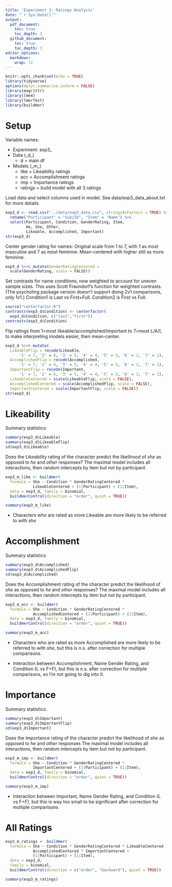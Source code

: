 ```yaml
---
title: 'Experiment 3: Ratings Analysis'
date: "`r Sys.Date()`"
output: 
  pdf_document:
    toc: true
    toc_depth: 3
  github_document:
    toc: true
    toc_depth: 3
editor_options: 
  markdown: 
    wrap: 72
---
```


```r
knitr::opts_chunk$set(echo = TRUE)
library(tidyverse)
options(dplyr.summarise.inform = FALSE)
library(magrittr)
library(lme4)
library(lmerTest)
library(buildmer)
```

# Setup

Variable names:

-   Experiment: exp3\_
-   Data (\_d\_)
    -   d = main df
-   Models (\_m\_)
    -   like = Likeability ratings
    -   acc = Accomplishment ratings
    -   imp = Importance ratings
    -   ratings = build model with all 3 ratings

Load data and select columns used in model. See data/exp3_data_about.txt
for more details.

```r
exp3_d <- read.csv("../data/exp3_data.csv", stringsAsFactors = TRUE) %>%
  rename("Participant" = "SubjID", "Item" = "Name") %>%
  select(Participant, Condition, GenderRating, Item, 
         He, She, Other,
         Likeable, Accomplished, Important)
str(exp3_d)
```

Center gender rating for names: Original scale from 1 to 7, with 1 as
most masculine and 7 as most feminine. Mean-centered with higher still
as more feminine.

```r
exp3_d %<>% mutate(GenderRatingCentered =
  scale(GenderRating, scale = FALSE))
```

Set contrasts for name conditions, now weighted to account for uneven
sample sizes. This uses Scott Fraundorf's function for weighted
contrasts. (The psycholing package version doesn't support doing 2v1
comparisons, only 1v1.) Condition1 is Last vs First+Full. Condition2 is
First vs Full.

```r
source("centerfactor.R")
contrasts(exp3_d$Condition) <- centerfactor(
  exp3_d$Condition, c("last","first"))
contrasts(exp3_d$Condition)
```

Flip ratings from 1=most likeable/accomplished/important to 7=most
L/A/I, to make interpreting models easier, then mean-center.

```r
exp3_d %<>% mutate(
  LikeableFlip = recode(Likeable, 
      '1' = 7, '2' = 6, '3' = 5, '4' = 4, '5' = 3, '6' = 2, '7' = 1),
  AccomplishedFlip = recode(Accomplished,
      '1' = 7, '2' = 6, '3' = 5, '4' = 4, '5' = 3, '6' = 2, '7' = 1),
  ImportantFlip = recode(Important,
      '1' = 7, '2' = 6, '3' = 5, '4' = 4, '5' = 3, '6' = 2, '7' = 1),
  LikeableCentered = scale(LikeableFlip, scale = FALSE),
  AccomplishedCentered = scale(AccomplishedFlip, scale = FALSE),
  ImportantCentered = scale(ImportantFlip, scale = FALSE))
str(exp3_d)
```

# Likeability

Summary statistics:

```r
summary(exp3_d$Likeable)
summary(exp3_d$LikeableFlip)
sd(exp3_d$Likeable)
```

Does the Likeability rating of the character predict the likelihood of
*she* as opposed to *he* and *other* responses? The maximal model
includes all interactions, then random intercepts by item but not by
participant.

```r
exp3_m_like <- buildmer(
  formula = She ~ Condition * GenderRatingCentered * 
            LikeableCentered + (1|Participant) + (1|Item),
  data = exp3_d, family = binomial, 
  buildmerControl(direction = "order", quiet = TRUE))

summary(exp3_m_like)
```

-   Characters who are rated as more Likeable are more likely to be
    referred to with *she*

# Accomplishment

Summary statistics:

```r
summary(exp3_d$Accomplished)
summary(exp3_d$AccomplishedFlip)
sd(exp3_d$Accomplished)
```

Does the Accomplishment rating of the character predict the likelihood
of *she* as opposed to *he* and *other* responses? The maximal model
includes all interactions, then random intercepts by item but not by
participant.

```r
exp3_m_acc <- buildmer(
  formula = She ~ Condition * GenderRatingCentered * 
            AccomplishedCentered + (1|Participant) + (1|Item),
  data = exp3_d, family = binomial, 
  buildmerControl(direction = "order", quiet = TRUE))

summary(exp3_m_acc)
```

-   Characters who are rated as more Accomplished are more likely to be
    referred to with *she*, but this is n.s. after correction for
    multiple comparisons.

-   Interaction between Accomplishment, Name Gender Rating, and
    Condition (L vs F+F), but this is n.s. after correction for multiple
    comparisons, so I'm not going to dig into it.

# Importance

Summary statistics:

```r
summary(exp3_d$Important)
summary(exp3_d$ImportantFlip)
sd(exp3_d$Important)
```

Does the Importance rating of the character predict the likelihood of
*she* as opposed to *he* and *other* responses The maximal model
includes all interactions, then random intercepts by item but not by
participant.

```r
exp3_m_imp <- buildmer(
  formula = She ~ Condition * GenderRatingCentered * 
            ImportantCentered + (1|Participant) + (1|Item),
  data = exp3_d, family = binomial, 
  buildmerControl(direction = "order", quiet = TRUE))

summary(exp3_m_imp)
```

-   Interaction between Important, Name Gender Rating, and Condition (L
    vs F+F), but this is way too small to be significant after
    correction for multiple comparisons

# All Ratings

```r
exp3_m_ratings <- buildmer(
  formula = She ~ Condition * GenderRatingCentered * LikeableCentered * 
            AccomplishedCentered * ImportantCentered +
            (1|Participant) + (1|Item),
  data = exp3_d,
  family = binomial, 
  buildmerControl(direction = c("order", "backward"), quiet = TRUE))

summary(exp3_m_ratings)
```
